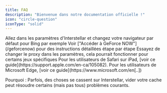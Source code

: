```yaml
---
title: FAQ
description: "Bienvenue dans notre documentation officielle !"
icon: "circle-question"
iconType: "solid"
---
```

<Steps titleSize="h3">
<Step title="Comment corriger les résultats de Google qui sont buggés ?">
Allez dans les paramètres d'Interstellar et changez votre navigateur par défaut pour Bing par exemple
</Step>
<Step title="Comment se connecter à GeForce NOW ?">
Voir ["Accéder à GeForce NOW"](/geforcenow) pour des instructions détaillées étape par étape
</Step>

<Step title="Certains jeux ne fonctionnent pas pour moi">
Essayez de changer le proxy dans les paramètres, cela pourrait fonctionner pour certains jeux spécifiques
</Step>

<Step title="Comment vider mon cache ?">
Pour les utilisateurs de Safari sur iPad, [voir ce guide](https://support.apple.com/en-ca/105082). Pour les utilisateurs de Microsoft Edge, [voir ce guide](https://www.microsoft.com/en[..])
</Step>
</Steps>

Pourquoi : Parfois, des choses se cassent sur Interstellar, vider votre cache peut résoudre certains (mais pas tous) problèmes courants.
